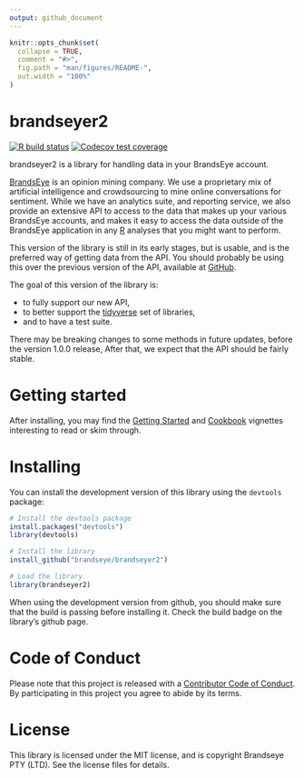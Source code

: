 ```yaml
---
output: github_document
---
```


<!-- README.md is generated from README.Rmd. Please edit that file -->

```r
knitr::opts_chunk$set(
  collapse = TRUE,
  comment = "#>",
  fig.path = "man/figures/README-",
  out.width = "100%"
)
```
# brandseyer2 

<!-- badges: start -->
[![R build status](https://github.com/brandseye/brandseyer2/workflows/R-CMD-check/badge.svg)](https://github.com/brandseye/brandseyer2/actions)
[![Codecov test coverage](https://codecov.io/gh/brandseye/brandseyer2/branch/master/graph/badge.svg)](https://codecov.io/gh/brandseye/brandseyer2?branch=master)
<!-- badges: end -->

brandseyer2 is a library for handling data in your BrandsEye account.

[BrandsEye][brandseye] is an opinion mining company. We use a proprietary mix of artificial intelligence
and crowdsourcing to mine online conversations for sentiment.
While we have an analytics suite, and reporting service, we also provide an extensive API
to access to the data that makes up your various BrandsEye accounts, and makes it easy to
access the data outside of the BrandsEye application in any [R][R] analyses that you might want to
perform.

This version of the library is still in its early stages, but is usable,
and is the preferred way of getting data from the API. You should probably be using
this over the previous version of the API, available at [GitHub][brandseyer].

The goal of this version of the library is:

- to fully support our new API, 
- to better support the [tidyverse][tidyverse] set of libraries,
- and to have a test suite.

There may be breaking changes to some methods in future updates, before the version 1.0.0 release,
After that, we expect that the API should be fairly stable. 

# Getting started

After installing, you may find the [Getting Started](https://brandseye.github.io/brandseyer2/articles/brandseyer2.html) 
and [Cookbook](https://brandseye.github.io/brandseyer2/articles/cookbook.html) vignettes interesting
to read or skim through. 

# Installing

You can install the development version of this library using the `devtools` package:

```r
# Install the devtools package
install.packages("devtools")
library(devtools)

# Install the library
install_github("brandseye/brandseyer2")

# Load the library
library(brandseyer2)
```

When using the development version from github, you should make sure that the build
is passing before installing it. Check the build badge on the library's github page.

# Code of Conduct

Please note that this project is released with a [Contributor Code of Conduct](CODE_OF_CONDUCT.md).
By participating in this project you agree to abide by its terms.

# License

This library is licensed under the MIT license, and is copyright Brandseye PTY (LTD). See
the license files for details.


[brandseyer]: https://github.com/brandseye/brandseyer  "The original brandseyer library"
[R]: http://www.r-project.org/
[brandseye]: http://www.brandseye.com
[tidyverse]: https://www.tidyverse.org/
